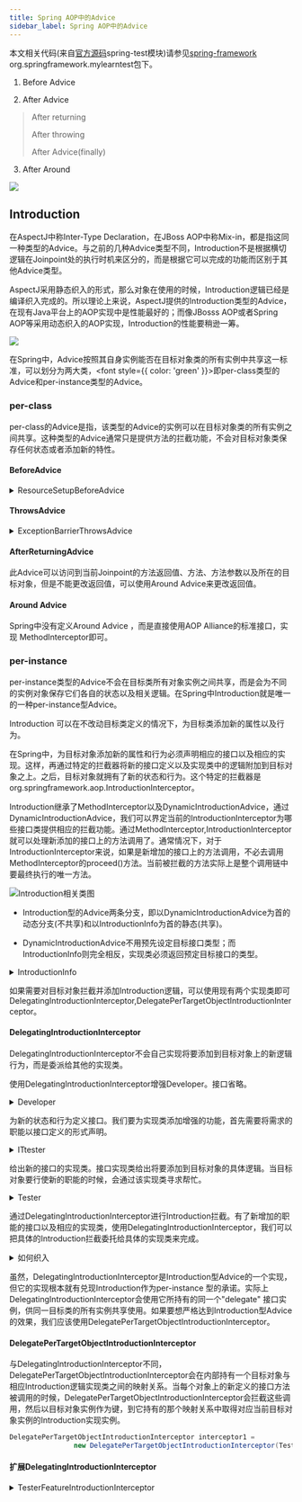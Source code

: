 ```yaml
---
title: Spring AOP中的Advice
sidebar_label: Spring AOP中的Advice
---
```


本文相关代码(来自[官方源码](https://github.com/spring-projects/spring-framework.git "官方源码")spring-test模块)请参见[spring-framework](https://github.com/Halcyon666/spring-framework-modified/tree/main/spring-test) org.springframework.mylearntest包下。


1. Before Advice

2. After Advice


> After returning
> 
> After throwing
> 
> After Advice(finally)


3. After Around

![](https://s2.loli.net/2023/07/15/jhWAx2tqe6EzoNU.png)

## Introduction

在AspectJ中称Inter-Type Declaration，在JBoss AOP中称Mix-in，都是指这同一种类型的Advice。与之前的几种Advice类型不同，Introduction不是根据横切逻辑在Joinpoint处的执行时机来区分的，而是根据它可以完成的功能而区别于其他Advice类型。

AspectJ采用静态织入的形式，那么对象在使用的时候，Introduction逻辑已经是编译织入完成的。所以理论上来说，AspectJ提供的Introduction类型的Advice，在现有Java平台上的AOP实现中是性能最好的；而像JBosss AOP或者Spring AOP等采用动态织入的AOP实现，Introduction的性能要稍逊一筹。

![](https://s2.loli.net/2023/07/15/xVSYeWcNrbk3aqg.png)

在Spring中，Advice按照其自身实例能否在目标对象类的所有实例中共享这一标准，可以划分为两大类，<font style={{ color: 'green' }}>即per-class类型的Advice和per-instance类型的Advice</font>。

### per-class

per-class的Advice是指，该类型的Advice的实例可以在目标对象类的所有实例之间共享。这种类型的Advice通常只是提供方法的拦截功能，不会对目标对象类保存任何状态或者添加新的特性。

#### BeforeAdvice

<details>
	<summary>ResourceSetupBeforeAdvice</summary>

```java
package org.springframework.mylearntest.aop.advice;

import org.apache.commons.io.FileUtils;
import org.springframework.aop.MethodBeforeAdvice;
import org.springframework.core.io.Resource;

import java.lang.reflect.Method;

public class ResourceSetupBeforeAdvice implements MethodBeforeAdvice {
    private Resource resource;

    public ResourceSetupBeforeAdvice(Resource resource) {
        this.resource = resource;
    }

    @Override
    public void before(Method method, Object[] args, Object target) throws Throwable {
        if (!resource.exists()) {
            FileUtils.forceMkdir(resource.getFile());
        }
    }
}
```
</details>

#### ThrowsAdvice

<details>
	<summary>ExceptionBarrierThrowsAdvice</summary>

```java
package org.springframework.mylearntest.aop.advice;

import org.omg.CORBA.portable.ApplicationException;
import org.springframework.aop.ThrowsAdvice;

import java.lang.reflect.Method;

public class ExceptionBarrierThrowsAdvice implements ThrowsAdvice {
    public void afterThrowing(Throwable t) {
        // 普通异常处理
    }

    public void afterThrowing(RuntimeException t) {
        // 运行时异常处理
    }

    public void afterThrowing(Method m, Object[] args, Object target, ApplicationException e) {
        // 处理应用程序生成的异常
    }
}
```
</details>

#### AfterReturningAdvice

此Advice可以访问到当前Joinpoint的方法返回值、方法、方法参数以及所在的目标对象，但是不能更改返回值，可以使用Around Advice来更改返回值。

#### Around Advice

Spring中没有定义Around Advice ，而是直接使用AOP Alliance的标准接口，实现 MethodInterceptor即可。

### per-instance

per-instance类型的Advice不会在目标类所有对象实例之间共享，而是会为不同的实例对象保存它们各自的状态以及相关逻辑。在Spring中Introduction就是唯一的一种per-instance型Advice。

Introduction 可以在不改动目标类定义的情况下，为目标类添加新的属性以及行为。

在Spring中，为目标对象添加新的属性和行为必须声明相应的接口以及相应的实现。这样，再通过特定的拦截器将新的接口定义以及实现类中的逻辑附加到目标对象之上。之后，目标对象就拥有了新的状态和行为。这个特定的拦截器是org.springframework.aop.IntroductionInterceptor。

Introduction继承了MethodInterceptor以及DynamicIntroductionAdvice，通过DynamicIntroductionAdvice，我们可以界定当前的IntroductionInterceptor为哪些接口类提供相应的拦截功能。通过MethodInterceptor,IntroductionInterceptor就可以处理新添加的接口上的方法调用了。通常情况下，对于IntroductionInterceptor来说，如果是新增加的接口上的方法调用，不必去调用MethodInterceptor的proceed()方法。当前被拦截的方法实际上是整个调用链中要最终执行的唯一方法。

![Introduction相关类图](https://s2.loli.net/2023/07/15/64GVq9mJlEk7wMc.png "Introduction相关类图")

* Introduction型的Advice两条分支，即以DynamicIntroductionAdvice为首的动态分支(不共享)和以IntroductionInfo为首的静态(共享)。

* DynamicIntroductionAdvice不用预先设定目标接口类型；而IntroductionInfo则完全相反，实现类必须返回预定目标接口的类型。

<details>
	<summary>IntroductionInfo</summary>

```java
public interface IntroductionInfo {
    Class[] getInterfaces();
}
```
</details>

如果需要对目标对象拦截并添加Introduction逻辑，可以使用现有两个实现类即可DelegatingIntroductionInterceptor,DelegatePerTargetObjectIntroductionInterceptor。

#### DelegatingIntroductionInterceptor

DelegatingIntroductionInterceptor不会自己实现将要添加到目标对象上的新逻辑行为，而是委派给其他的实现类。

使用DelegatingIntroductionInterceptor增强Developer。接口省略。

<details>
	<summary>Developer</summary>

```java
package org.springframework.mylearntest.aop.advice.perinstance.delegatingIntroductionInterceptor;

public class Developer implements IDeveloper{
    @Override
    public void developSoftware() {
        System.out.println(" do some developing ...");
    }
}
```
</details>

为新的状态和行为定义接口。我们要为实现类添加增强的功能，首先需要将需求的职能以接口定义的形式声明。

<details>
	<summary>ITtester</summary>

```java
package org.springframework.mylearntest.aop.advice.perinstance.delegatingIntroductionInterceptor;

public interface ITester {
    boolean isBusyAsTester();
    void testSoftware();
}
```
</details>

给出新的接口的实现类。接口实现类给出将要添加到目标对象的具体逻辑。当目标对象要行使新的职能的时候，会通过该实现类寻求帮忙。

<details>
	<summary>Tester</summary>

```java
package org.springframework.mylearntest.aop.advice.perinstance.delegatingIntroductionInterceptor;

public class Tester implements ITester{
    private  boolean busyAsTester;

    public void setBusyAsTester(boolean busyAsTester) {
        this.busyAsTester = busyAsTester;
    }

    @Override
    public boolean isBusyAsTester() {
        return busyAsTester;
    }

    @Override
    public void testSoftware() {
        System.out.println("do some developing and test ...");
    }
}
```
</details>

通过DelegatingIntroductionInterceptor进行Introduction拦截。有了新增加的职能的接口以及相应的实现类，使用DelegatingIntroductionInterceptor，我们可以把具体的Introduction拦截委托给具体的实现类来完成。

<details>
	<summary>如何织入</summary>

```java
ITester delegator = new Tester();
DelegatingIntroductionInterceptor interceptor = new DelegatingIntroductionInterceptor(delegator);

// 进行织入
ITester tester = (ITester)weaver.weave(developer).with(interceptor).getProxy();
tester.testSoftware();
```
</details>

虽然，DelegatingIntroductionInterceptor是Introduction型Advice的一个实现，但它的实现根本就有兑现Introduction作为per-instance
型的承诺。实际上DelegatingIntroductionInterceptor会使用它所持有的同一个"delegate" 接口实例，供同一目标类的所有实例共享使用。如果要想严格达到Introduction型Advice的效果，我们应该使用DelegatePerTargetObjectIntroductionInterceptor。

#### DelegatePerTargetObjectIntroductionInterceptor

与DelegatingIntroductionInterceptor不同，DelegatePerTargetObjectIntroductionInterceptor会在内部持有一个目标对象与相应Introduction逻辑实现类之间的映射关系。当每个对象上的新定义的接口方法被调用的时候，DelegatePerTargetObjectIntroductionInterceptor会拦截这些调用，然后以目标对象实例作为键，到它持有的那个映射关系中取得对应当前目标对象实例的Introduction实现实例。

```java 
DelegatePerTargetObjectIntroductionInterceptor interceptor1 =
                new DelegatePerTargetObjectIntroductionInterceptor(Tester.class,ITester.class);
```

#### 扩展DelegatingIntroductionInterceptor

<details>
	<summary>TesterFeatureIntroductionInterceptor</summary>

```java
package org.springframework.mylearntest.aop.advice.perinstance;

import org.aopalliance.intercept.MethodInvocation;
import org.apache.commons.lang3.StringUtils;
import org.springframework.aop.support.DelegatingIntroductionInterceptor;

public class TesterFeatureIntroductionInterceptor extends DelegatingIntroductionInterceptor implements ITester {

    public static final long serialVersionUID = -3387097489523045796L;
    private boolean busyAsTester;

    @Override
    public Object invoke(MethodInvocation mi) throws Throwable {
        if (isBusyAsTester() && StringUtils.contains(mi.getMethod().getName(), "developSoftware")) {
            throw new RuntimeException("I'am so tired");
        }
        return super.invoke(mi);
    }

    @Override
    public boolean isBusyAsTester() {
        return busyAsTester;
    }

    public void setBusyAsTester(boolean busyAsTester) {
        this.busyAsTester = busyAsTester;
    }

    @Override
    public void testSoftware() {
        System.out.println("I will ensure the quality");
    }
}
```
</details>

<TailProtocal />
